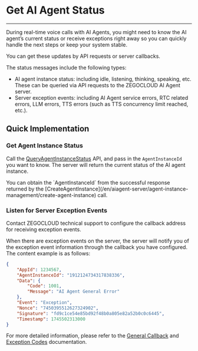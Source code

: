 # Get AI Agent Status

---

During real-time voice calls with AI Agents, you might need to know the AI agent’s current status or receive exceptions right away so you can quickly handle the next steps or keep your system stable.

You can get these updates by API requests or server callbacks.

The status messages include the following types:
- AI agent instance status: including idle, listening, thinking, speaking, etc. These can be queried via API requests to the ZEGOCLOUD AI Agent server.
- Server exception events: including AI Agent service errors, RTC related errors, LLM errors, TTS errors (such as TTS concurrency limit reached, etc.).

## Quick Implementation

### Get Agent Instance Status

Call the <a href="/en/aiagent-server/agent-instance-control/query-agent-instance-status">QueryAgentInstanceStatus</a> API, and pass in the `AgentInstanceId` you want to know. The server will return the current status of the AI agent instance.

<Note title="Note">
You can obtain the `AgentInstanceId` from the successful response returned by the [CreateAgentInstance](/en/aiagent-server/agent-instance-management/create-agent-instance) call.
</Note>

### Listen for Server Exception Events

Contact ZEGOCLOUD technical support to configure the callback address for receiving exception events.

When there are exception events on the server, the server will notify you of the exception event information through the callback you have configured. The content example is as follows:

```json
{
    "AppId": 1234567,
    "AgentInstanceId": "1912124734317838336",
    "Data": {
        "Code": 1001,
        "Message": "AI Agent General Error"
    },
    "Event": "Exception",
    "Nonce": "7450395512627324902",
    "Signature": "fd9c1ce54e85bd92f48b0a805e82a52b0c0c6445",
    "Timestamp": 1745502313000
}
```

For more detailed information, please refer to the [General Callback](/en/aiagent-server/callbacks/general-callback) and [Exception Codes](/en/aiagent-server/callbacks/exception-codes) documentation.
